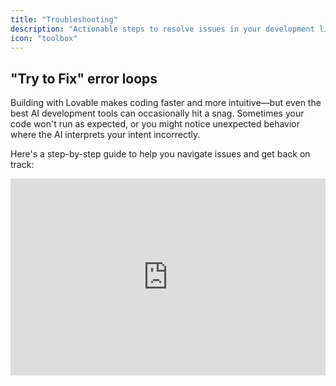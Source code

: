 ```yaml
---
title: "Troubleshooting"
description: "Actionable steps to resolve issues in your development lifecycle."
icon: "toolbox"
---
```


## "Try to Fix" error loops

Building with Lovable makes coding faster and more intuitive—but even the best AI development tools can occasionally hit a snag. Sometimes your code won't run as expected, or you might notice unexpected behavior where the AI interprets your intent incorrectly.

Here's a step-by-step guide to help you navigate issues and get back on track:

<iframe width="100%" height="315" src="https://www.youtube.com/embed/0W8bsbHh2p8?si=p4kWhkdu0PEbgGXm" title="YouTube video player" frameborder="0" allow="accelerometer; autoplay; clipboard-write; encrypted-media; gyroscope; picture-in-picture; web-share" referrerpolicy="strict-origin-when-cross-origin" allowfullscreen />

<Steps>
  <Step title="Use the Try to Fix Button First">
    Click the **Try to Fix** button when an error shows up. Lovable will scan your logs, detect the issue, and attempt a quick fix. It's your fastest first move. If that doesn't work, it's time to dig deeper.
  </Step>
  <Step title="Diagnose Unexpected Behavior">
    Your code may run without errors but not behave as intended. That's **unexpected behavior**—harder to spot and harder to fix. Try this:

    - **Review your original prompt** to confirm your instructions.
    - **Break it down**: Check individual components and logic.
    - **Add visuals**: Use screenshots to clarify what went wrong.
  </Step>
  <Step title="Write More Effective Prompts">
    Clear, structured prompts lead to better results. Use this format:

    1. **Project Overview** – What are you building?
    2. **Page Structure** – List key pages/components.
    3. **Navigation Logic** – Describe user flow.
    4. **Visual Aids** – Upload wireframes or screenshots.
    5. **Implementation Steps** – Lay out the build order.
  </Step>
  <Step title="Build in Logical Order">
    Structure matters. Follow this recommended flow:

    1. Create layout and pages.
    2. Connect Supabase or your backend.
    3. Set up authentication and user roles.
    4. Plan and organize feature logic.
    5. Prompt Lovable to implement features.
  </Step>
  <Step title="Use Chat-Only Mode for Clarity">
    When unsure, switch to **Chat-Only Mode**:

    - Ask Lovable to **analyze your project state**.
    - Request a **recap of attempted solutions**.
    - Prompt for **new directions** to solve persistent problems.
  </Step>
  <Step title="If You're Still Stuck: Advanced Tactics">
    Still no luck? Try this:

    - **Be exact** – Describe the bug and your expectations clearly.
    - **Use images** – Screenshots or videos help illustrate problems.
    - **Ask directly** – "What else can we try?"
    - **Rollback** – Restore to a working version and rebuild incrementally.
  </Step>
</Steps>

## What's Going Wrong? Common Troubleshooting Areas

Troubleshooting generally falls into these categories:

1. **UI or Layout Glitches**
2. **API or Backend Issues**
3. **Prompt Misinterpretations**
4. **AI Unresponsiveness or Misbehavior**
5. **Platform or Integration Errors**

Use the accordions below to identify specific issues and actions:

### General issues

<AccordionGroup>
  <Accordion title="Need a fast diagnosis?">
    Jump into Chat-Only Mode and type: "Something's off. Can you walk me through what's happening and what you've tried?"
  </Accordion>
  <Accordion title="UI or Layout Problems">
    - Check component hierarchy and styles.
    - Use screenshots to explain visual bugs.
    - Prompt Lovable with: "Why is this element misaligned? Fix it."
  </Accordion>
  <Accordion title="When completely stuck">
    - Prompt: "Take a step back. Analyze the error and suggest a different approach."
    - Break the task into smaller parts.
    - Use the revert button if errors persist.
  </Accordion>
  <Accordion title="Code sandbox error">
    This should not happen. Please report it to the support team.
  </Accordion>
  <Accordion title="Not found preview or spinning up sandbox">
    Try a hard refresh. If unresolved, contact support.
  </Accordion>
</AccordionGroup>

### AI Reliability

<AccordionGroup>
  <Accordion title="Avoiding AI mistakes in prompt engineering">
    - Keep prompts clear and structured.
    - Use reverse meta prompting.
    - Test in Chat-Only Mode before applying big changes.
  </Accordion>
  <Accordion title="AI not responding">
    This shouldn't happen. Please report it to the support team.
  </Accordion>
  <Accordion title="Persistent Fix error loops">
    Adjust your prompt to help the AI understand your goal or ask for step-by-step debugging help.
  </Accordion>
  <Accordion title="Refactor broke everything">
    Make small, incremental changes. If the issue persists, roll back to a stable version or debug in chat.
  </Accordion>
  <Accordion title="Error loops, hallucinations, or broken logic">
    Revert to a stable version and provide more context in your next prompt. Use visual editor or attach a knowledge file.
  </Accordion>
  <Accordion title="AI not doing changes">
    The AI might be editing the wrong files or misinterpreting. Be very specific or edit manually.
  </Accordion>
  <Accordion title="Chat mode not responding or incomplete">
    This was fixed by engineering. Please report if it happens again.
  </Accordion>
  <Accordion title="Unexpected Crashes, Errors, or Loops">
    - Don't retry the same prompt. Simplify or rephrase.
    - Ask: "What fixes have we already tried?"
    - Rebuild from a previous working state.
  </Accordion>
</AccordionGroup>

### Core functionalities

<AccordionGroup>
  <Accordion title="Preview is white">
    - Likely a runtime error. Check browser console logs.
    - Use chat to troubleshoot.
    - Try a hard refresh or revert.
  </Accordion>
  <Accordion title="Rollback fails">
    Report to the support team if you can't revert your project.
  </Accordion>
  <Accordion title="Unpublish or deactivate projects">
    This action isn't currently supported.
  </Accordion>
  <Accordion title="Kicked out of project">
    This issue has been resolved. Report it if it recurs.
  </Accordion>
  <Accordion title="Remix doesn't work (no Supabase connection)">
    Shouldn't happen. Contact support.
  </Accordion>
  <Accordion title="Loading profile error">
    Shouldn't happen. Report to the support team.
  </Accordion>
  <Accordion title="Email unsubscribe not working">
    This is a serious issue likely related to our email provider. Contact support immediately.
  </Accordion>
  <Accordion title="Unexpected logout or access loss">
    Reach out to support directly.
  </Accordion>
  <Accordion title="Challenges with larger projects">
    - Break up large changes into smaller steps.
    - Restart your browser if it slows down.
    - If it persists, report your use case to support.
  </Accordion>
</AccordionGroup>

### Domain Issues

<AccordionGroup>
  <Accordion title="Custom Domain Setup">
    To connect your custom domain to your Lovable app:

    1. Navigate to Project → Settings → Domains in Lovable
    2. Click "Add Domain" and enter your domain name
    3. Update your DNS settings as instructed
    4. Wait for DNS propagation (can take up to 48 hours)

    <Info>
      Custom domain functionality requires a paid Lovable plan.
    </Info>
  </Accordion>
  <Accordion title="DNS Configuration">
    Example DNS settings for your domain registrar:

    ```
    # For apex domain (example.com):
    Type: A
    Name: @
    Value: 76.76.21.21
    
    # For www subdomain:
    Type: CNAME
    Name: www
    Value: yourapp.lovable.app
    ```

    #### **DNS Settings Explanation:**

    - **A Record:** Points your root domain to Lovable's IP address
    - **CNAME Record:** Creates an alias from www to your Lovable app
    - **TTL (Time-to-Live):** Set to 3600 (1 hour) or lower for faster propagation

    #### **DNS Verification:**

    To verify your DNS settings are correct, you can use:

    - [**<u>DNSChecker.org</u>**](https://dnschecker.org/)
    - [**<u>MXToolbox</u>**](https://mxtoolbox.com/)
    - Command line: `dig example.com` or `nslookup example.com`
  </Accordion>
  <Accordion title="SSL Certificate Issues">
    Lovable automatically provisions SSL certificates for custom domains. If you're experiencing SSL issues:

    - Ensure your DNS is properly configured
    - Check if your domain has CAA records that might restrict certificate issuance
    - Wait up to 24 hours for the certificate to be issued
    - Verify your browser isn't caching an old certificate
    - Check for certificate transparency logs to see if a certificate was issued
    - Contact Lovable support if issues persist

    #### **Common SSL Errors:**

    - **ERR_CERT_COMMON_NAME_INVALID:** Domain doesn't match certificate
    - **ERR_CERT_AUTHORITY_INVALID:** Certificate not trusted by browser
    - **SEC_ERROR_UNKNOWN_ISSUER:** Certificate issuer unknown
    - **SSL_ERROR_BAD_CERT_DOMAIN:** Domain doesn't match certificate

    <Info>
      \*\*SSL Security Note: \*\*Lovable uses Let's Encrypt to provision SSL certificates. These certificates are valid for 90 days and are automatically renewed.
    </Info>
  </Accordion>
  <Accordion title="Deployment Process">
    To deploy your Lovable app:

    1. Click the "Publish" button in the top-right corner
    2. Wait for the build process to complete
    3. Your app will be available at [yourapp.lovable.app](http://yourapp.lovable.app)
    4. Review deployment logs for any issues

    #### **Deployment Strategies:**

    - **Preview Deployments:** Test your app before publishing to production
    - **Automatic Deployments:** Configure your project to deploy automatically on Git changes
    - **Rollbacks:** Revert to previous versions if needed
  </Accordion>
  <Accordion title="Removing Lovable Badge">
    To remove the Lovable badge from your deployed app:

    1. Go to Project Settings
    2. Find "Show Lovable Badge" option
    3. Toggle it off (requires paid plan)
    4. Redeploy your application

    <Info>
      The badge removal option is available on all paid plans. If you don't see this option, make sure your billing is up to date.
    </Info>
  </Accordion>
  <Accordion title="Published version not showing latest version">
    Current workaround is user having to add both the domain as well as [www](http://www). domain counterpart to get the updates to sync.
  </Accordion>
</AccordionGroup>

### Supabase issues

<AccordionGroup>
  <Accordion title="Error with Edge Functions">
    - **l Scope:** Use the principle of least privilege for all credentials

    When using Lovable with Supabase, always store sensitive API keys as Supabase Edge Function secrets rather than environment variables or in source code.
  </Accordion>
  <Accordion title="Setting Environment Variables">
    Double-check syntax and variable names. See the [Supabase docs](https://supabase.com/docs).
  </Accordion>
  <Accordion title="Supabase connection is lost">
    Disconnect and reconnect. Might be caused by an integration update.
  </Accordion>
  <Accordion title="Remix does not work with Supabase">
    Remixing is blocked for Supabase-connected projects for security reasons.
  </Accordion>
  <Accordion title="Project not found">
    Please report to support.
  </Accordion>
  <Accordion title="HTTP Fetch failures">
    Usually means a backend server isn't responding. Use chat mode to debug.
  </Accordion>
  <Accordion title="Connecting Supabase">
    To connect your Lovable project to Supabase:

    1. Click the Supabase menu in the top right of the editor
    2. Select "Connect to Supabase"
    3. Follow the prompts to connect to your Supabase project
    4. Once connected, Lovable can see your tables, RLS policies, and functions
  </Accordion>
</AccordionGroup>

### Stripe issues

<AccordionGroup>
  <Accordion title="Stripe error">
    Try a different card or payment method. Contact support if unresolved.
  </Accordion>
  <Accordion title="Two active subscriptions">
    Don't worry—support can easily fix this.
  </Accordion>
  <Accordion title="Cancel your subscription">
    Go to your settings and cancel via Stripe account.
  </Accordion>
</AccordionGroup>

### GitHub issues

<AccordionGroup>
  <Accordion title="Can't push to GitHub">
    You may have deleted your repo. [Restore it here](https://docs.github.com/en/repositories/creating-and-managing-repositories/restoring-a-deleted-repository).
  </Accordion>
  <Accordion title="Branches are broken">
    Branch switching is experimental. Use at your own risk.

    Once connected to GitHub, you can work with different branches:

    #### **Branch Switching Steps**

    ```
    # To switch from main to dev:
    1. In Dev Mode, open the Git panel
    2. Select the branch dropdown
    3. Choose "dev" or click "Create new branch" if it doesn't exist
    4. Your workspace will update to reflect the selected branch
    ```

    <Note>
      Switching branches will change all files in your workspace to match that branch.
    </Note>
    #### **Branch Management:**

    - **Create a new branch:** Click "Create new branch" in the Git panel
    - **Delete a branch:** Use the GitHub interface (not available directly in Lovable)
    - **Default branch:** Set in GitHub repository settings

    If you can't switch branches:

    - Commit or stash any uncommitted changes
    - Check if you have untracked files that would be overwritten
    - Try refreshing the Lovable editor
  </Accordion>
  <Accordion title="Repository sync issues">
    - Check your [GitHub permissions](https://docs.lovable.dev/integrations/git-integration).
    - Use rollback to undo unwanted changes.
  </Accordion>
  <Accordion title="Deleted repository, now nothing works">
    [Restore your GitHub repo](https://docs.github.com/en/repositories/creating-and-managing-repositories/restoring-a-deleted-repository).
  </Accordion>
  <Accordion title="Connecting GitHub">
    To connect your Lovable project to GitHub:

    1. Click the GitHub button in the top right of the editor
    2. Authorize Lovable to access your GitHub account
    3. Choose whether to create a new repository or use an existing one
    4. Follow the prompts to complete the connection

    #### **Repository Access Levels:**

    When connecting Lovable to GitHub, you can choose different access levels:

    - **All repositories:** Access to all your GitHub repositories
    - **Only select repositories:** Choose specific repositories to connect

    <Info>
      Lovable uses GitHub's OAuth flow for secure authentication. You can revoke access anytime from your GitHub account settings.
    </Info>
  </Accordion>
  <Accordion title="Authentication Issues">
    If you're having trouble with GitHub authentication:

    - Reconnect your GitHub account in Lovable
    - Check if your GitHub access token has expired
    - Verify you have the necessary permissions for the repository
    - Ensure two-factor authentication isn't blocking access
  </Accordion>
  <Accordion title="Failed Pushes">
    If your push is rejected:

    1. Pull the latest changes from the remote repository
    2. Resolve any conflicts
    3. Try pushing again
    4. If still failing, check if the branch is protected
  </Accordion>
   <Accordion title="Branches are broken">
    This is an experimental feature. Expect occasional instability.
  </Accordion>
  <Accordion title="Deleted your repository">
    [Restore your GitHub repository](https://docs.github.com/en/repositories/creating-and-managing-repositories/restoring-a-deleted-repository).
  </Accordion>
</AccordionGroup>

### Need more help?

Still stuck? Try this:

1. Use [Chat-Only Mode](https://lovable.dev/chat) for step-by-step help.
2. Submit a bug through our [Feedback Portal](https://feedback.lovable.dev/).
3. If you're a paid customer, contact [Support](https://lovable.dev/support).

## Comprehensive Debugging Manual

[This document](https://docs.google.com/document/d/1dfIy5rtkPN9Zi4smX1VAbfbhAiEyBvVw8p7B8kJiEVs/edit?tab=t.0) or [this website](https://kb-lovable.netlify.app/?tab=errors#errors) were written by a Lovable power user in our Discord community.

### How to use it

1. **Download** it as `Comprehensive_Debugging_Manual.md`.
2. **Upload** it to your GitHub project.
3. Prompt Lovable: "Read this document. Let me know if it helps. Then create a prompt I should use to troubleshoot this issue."
4. After Lovable responds, say: "Before you proceed, explain in detail why you think this will work. Wait for my approval."

This ensures deeper understanding before implementing any fix.